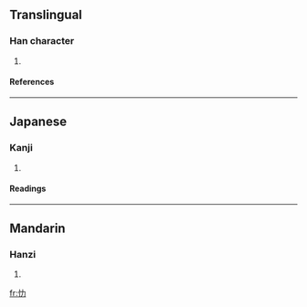 {{rfc-level|Mandarin as level 2 header}}
==Translingual==
===Han character===
{{Han char|rn=61|rad=心|as=02|sn=5|four=|canj=心大尸 (PKS)}}
# {{defn|Han|sort=心02}}
====References====
{{Han ref|kx=0375.040|dkj=10301|dj=0702.010|hdz=42269.010|uh=5FC7|ud=24519}}
----
==Japanese==
===Kanji===
{{ja-kanji|grade=|rs=心02}}
# {{defn|Japanese}} 
====Readings====
{{ja-readings|on=[[ろく]] (roku)|kun=[[こうろうがおおきい]] (kourougaookii), [[おもう]] (omou)}}
----
==Mandarin==
===Hanzi===
{{cmn-hanzi|pin=[[lè]] ([[le4]])|wg=le<sup>4</sup>}}
# {{defn|Mandarin}}

[[fr:忇]]